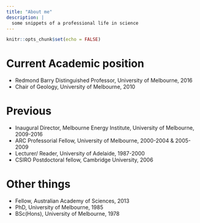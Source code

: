 ```yaml
---
title: "About me"
description: |
  some snippets of a professional life in science
---
```


```r
knitr::opts_chunk$set(echo = FALSE)
```

# Current Academic position

- Redmond Barry Distinguished Professor, University  of Melbourne, 2016
- Chair of Geology, University of Melbourne, 2010

# Previous

- Inaugural Director,  Melbourne Energy Institute, University of Melbourne, 2009-2016
- ARC Professorial Fellow, University of Melbourne, 2000-2004 & 2005-2009
- Lecturer/ Reader, University of Adelaide, 1987-2000
- CSIRO Postdoctoral fellow,  Cambridge University, 2006 

# Other things

- Fellow, Australian Academy of Sciences, 2013
- PhD, University of Melbourne, 1985
- BSc(Hons), University of Melbourne, 1978
